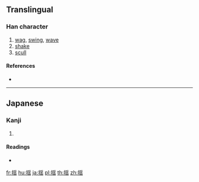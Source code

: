 {{character info/new}}
{{also|搖|摇}}
==Translingual==

===Han character===
{{Han char|rn=64|rad=手|as=09|sn=12|four=|canj=QBMU}}

# [[wag]], [[swing]], [[wave]]
# [[shake]]
# [[scull]]

====References====
* {{Han ref|kx=0445.341|dkj=12445|hdz=31921.041|uh=63FA|ud=25594}}

----

==Japanese==

===Kanji===
{{ja-kanji|grade=c|rs=手09}}

# {{defn|lang=ja|sort=手09}}

====Readings====
* {{ja-readings|on=[[よう]] (yō)|kun=[[ゆする]] (yusuru), [[ゆれる]] (yureru), [[ゆすぶる]] (yusuburu)}}

[[fr:揺]]
[[hu:揺]]
[[ja:揺]]
[[pl:揺]]
[[th:揺]]
[[zh:揺]]